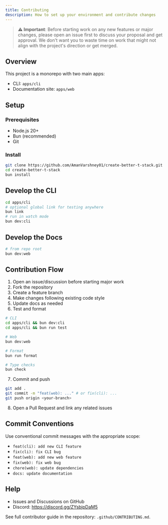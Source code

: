 ```yaml
---
title: Contributing
description: How to set up your environment and contribute changes
---
```


> **⚠️ Important**: Before starting work on any new features or major changes, please open an issue first to discuss your proposal and get approval. We don't want you to waste time on work that might not align with the project's direction or get merged.

## Overview

This project is a monorepo with two main apps:

- CLI: `apps/cli`
- Documentation site: `apps/web`

## Setup

### Prerequisites

- Node.js 20+
- Bun (recommended)
- Git

### Install

```bash
git clone https://github.com/AmanVarshney01/create-better-t-stack.git
cd create-better-t-stack
bun install
```

## Develop the CLI

```bash
cd apps/cli
# optional global link for testing anywhere
bun link
# run in watch mode
bun dev:cli
```

## Develop the Docs

```bash
# from repo root
bun dev:web
```

## Contribution Flow

1. Open an issue/discussion before starting major work
2. Fork the repository
3. Create a feature branch
4. Make changes following existing code style
5. Update docs as needed
6. Test and format

```bash
# CLI
cd apps/cli && bun dev:cli
cd apps/cli && bun run test

# Web
bun dev:web

# Format
bun run format

# Type checks
bun check
```

7. Commit and push

```bash
git add .
git commit -m "feat(web): ..." # or fix(cli): ...
git push origin <your-branch>
```

8. Open a Pull Request and link any related issues

## Commit Conventions

Use conventional commit messages with the appropriate scope:

- `feat(cli): add new CLI feature`
- `fix(cli): fix CLI bug`
- `feat(web): add new web feature`
- `fix(web): fix web bug`
- `chore(web): update dependencies`
- `docs: update documentation`

## Help

- Issues and Discussions on GitHub
- Discord: https://discord.gg/ZYsbjpDaM5

See full contributor guide in the repository: `.github/CONTRIBUTING.md`.

